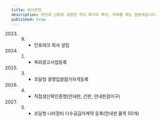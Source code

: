 ```yaml
---
title: 회사연혁
description: 혁신과 신뢰로 성장한 우리 회사의 역사, 미래를 여는 원동력입니다.
published: true
---
```

2023. 09. - 인포테크 회사 설립

2024. 01. - 옥외광고사업등록

2024. 03. - 조달청 경쟁입찰참가자격등록

2024. 04. - 직접생산확인증명(안내판, 간판, 안내판걸이구)

2024. 05. - 조달청 나라장터 다수공급자계약 등록(안내판 품목 50개)